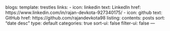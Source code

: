blogs:
  template: trestles
  links:
    - icon: linkedin
      text: LinkedIn
      href: https://www.linkedin.com/in/rajan-devkota-927340175/
    - icon: github
      text: GitHub
      href: https://github.com/rajandevkota98
listing:
  contents: posts
  sort: "date desc"
  type: default
  categories: true
  sort-ui: false
  filter-ui: false
---